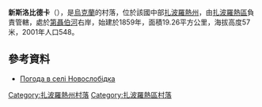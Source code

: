 {{coord|47|48|42|N|35|0|25|E|scale:100000|display=title}}

'''新斯洛比德卡'''（{{lang-uk|Новослобідка}}），是[[烏克蘭|烏克蘭]]的村落，位於該國中部[[扎波羅熱州|扎波羅熱州]]，由[[扎波羅熱區|扎波羅熱區]]負責管轄，處於[[第聶伯河|第聶伯河]]右岸，始建於1859年，面積19.26平方公里，海拔高度57米，2001年人口548。

==參考資料==
* [http://weather.in.ua/ua/zaporozhskaja/18189 Погода в селі Новослобідка] {{Wayback|url=http://weather.in.ua/ua/zaporozhskaja/18189 |date=20150407075803 }}

[[Category:扎波羅熱州村落|Category:扎波羅熱州村落]]
[[Category:扎波羅熱區村落|Category:扎波羅熱區村落]]


{{Zaporizhia-geo-stub}}